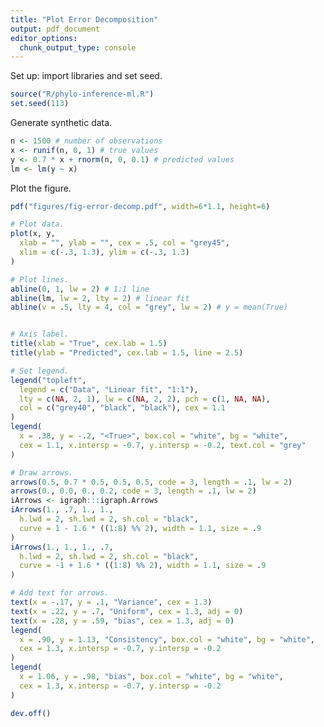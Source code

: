 ```yaml
---
title: "Plot Error Decomposition"
output: pdf_document
editor_options: 
  chunk_output_type: console
---
```


Set up: import libraries and set seed.

```r
source("R/phylo-inference-ml.R")
set.seed(113)
```

Generate synthetic data.

```r
n <- 1500 # number of observations
x <- runif(n, 0, 1) # true values
y <- 0.7 * x + rnorm(n, 0, 0.1) # predicted values 
lm <- lm(y ~ x)
```


Plot the figure.

```r

pdf("figures/fig-error-decomp.pdf", width=6*1.1, height=6)

# Plot data.
plot(x, y,
  xlab = "", ylab = "", cex = .5, col = "grey45",
  xlim = c(-.3, 1.3), ylim = c(-.3, 1.3)
)

# Plot lines.
abline(0, 1, lw = 2) # 1:1 line
abline(lm, lw = 2, lty = 2) # linear fit
abline(v = .5, lty = 4, col = "grey", lw = 2) # y = mean(True)


# Axis label.
title(xlab = "True", cex.lab = 1.5)
title(ylab = "Predicted", cex.lab = 1.5, line = 2.5)

# Set legend.
legend("topleft",
  legend = c("Data", "Linear fit", "1:1"),
  lty = c(NA, 2, 1), lw = c(NA, 2, 2), pch = c(1, NA, NA),
  col = c("grey40", "black", "black"), cex = 1.1
)
legend(
  x = .38, y = -.2, "<True>", box.col = "white", bg = "white",
  cex = 1.1, x.intersp = -0.7, y.intersp = -0.2, text.col = "grey"
)

# Draw arrows.
arrows(0.5, 0.7 * 0.5, 0.5, 0.5, code = 3, length = .1, lw = 2)
arrows(0., 0.0, 0., 0.2, code = 3, length = .1, lw = 2)
iArrows <- igraph:::igraph.Arrows
iArrows(1., .7, 1., 1.,
  h.lwd = 2, sh.lwd = 2, sh.col = "black",
  curve = 1 - 1.6 * ((1:8) %% 2), width = 1.1, size = .9
)
iArrows(1., 1., 1., .7,
  h.lwd = 2, sh.lwd = 2, sh.col = "black",
  curve = -1 + 1.6 * ((1:8) %% 2), width = 1.1, size = .9
)

# Add text for arrows. 
text(x = -.17, y = .1, "Variance", cex = 1.3)
text(x = .22, y = .7, "Uniform", cex = 1.3, adj = 0)
text(x = .28, y = .59, "bias", cex = 1.3, adj = 0)
legend(
  x = .90, y = 1.13, "Consistency", box.col = "white", bg = "white",
  cex = 1.3, x.intersp = -0.7, y.intersp = -0.2
)
legend(
  x = 1.06, y = .98, "bias", box.col = "white", bg = "white",
  cex = 1.3, x.intersp = -0.7, y.intersp = -0.2
)

dev.off()
```